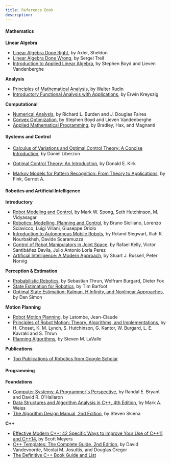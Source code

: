 ```yaml
---
title: Reference Book
description: 
---
```


#### Mathematics

**Linear Algebra** 

* [Linear Algebra Done Right](https://www.springer.com/us/book/9783319110790), by Axler, Sheldon 
* [Linear Algebra Done Wrong](https://www.math.brown.edu/~treil/papers/LADW/LADW.html), by Sergei Treil
* [Introduction to Applied Linear Algebra](https://web.stanford.edu/~boyd/vmls/), by Stephen Boyd and Lieven Vandenberghe

**Analysis**

* [Principles of Mathematical Analysis](https://www.mheducation.com/highered/product/principles-mathematical-analysis-rudin/M007054235X.html), by Walter Rudin
* [Introductory Functional Analysis with Applications](https://www.wiley.com/en-us/Introductory+Functional+Analysis+with+Applications-p-9780471504597), by Erwin Kreyszig

**Computational**

* [Numerical Analysis](https://cengage.com.au/product/title/numerical-analysis/isbn/9781305253667), by Richard L. Burden and J. Douglas Faires
* [Convex Optimization](https://web.stanford.edu/~boyd/cvxbook/), by Stephen Boyd and Lieven Vandenberghe
* [Applied Mathematical Programming](http://web.mit.edu/15.053/www/AMP.htm), by Bradley, Hax, and Magnanti

#### Systems and Control

* [Calculus of Variations and Optimal Control Theory: A Concise Introduction](http://liberzon.csl.illinois.edu/teaching/cvoc/cvoc.html), by Daniel Liberzon
* [Optimal Control Theory: An Introduction](http://store.doverpublications.com/0486434842.html), by Donald E. Kirk

* [Markov Models for Pattern Recognition: From Theory to Applications](https://www.springer.com/us/book/9781447163077), by Fink, Gernot A.

#### Robotics and Artificial Intelligence

**Introductory**

* [Robot Modeling and Control](http://www.wiley.com/WileyCDA/WileyTitle/productCd-EHEP000518.html), by Mark W. Spong, Seth Hutchinson, M. Vidyasagar
* [Robotics: Modelling, Planning and Control](http://www.springer.com/us/book/9781846286414), by Bruno Siciliano, Lorenzo Sciavicco, Luigi Villani, Giuseppe Oriolo
* [Introduction to Autonomous Mobile Robots](http://www.mobilerobots.ethz.ch/), by Roland Siegwart, Illah R. Nourbakhsh, Davide Scaramuzza
* [Control of Robot Manipulators in Joint Space](http://www.springer.com/us/book/9781852339944), by Rafael Kelly, Victor Santibáñez Davila, Julio Antonio Loría Perez
* [Artificial Intelligence: A Modern Approach](http://aima.cs.berkeley.edu/), by Stuart J. Russell, Peter Norvig

**Perception & Estimation**

* [Probabilistic Robotics](http://www.probabilistic-robotics.org/), by Sebastian Thrun, Wolfram Burgard, Dieter Fox 
* [State Estimation for Robotics](http://asrl.utias.utoronto.ca/~tdb/), by Tim Barfoot 
* [Optimal State Estimation: Kalman, H Infinity, and Nonlinear Approaches](https://www.wiley.com/en-us/Optimal+State+Estimation%3A+Kalman%2C+H+Infinity%2C+and+Nonlinear+Approaches-p-9780471708582), by Dan Simon

**Motion Planning**

* [Robot Motion Planning](https://www.springer.com/us/book/9780792392064), by Latombe, Jean-Claude
* [Principles of Robot Motion: Theory, Algorithms, and Implementations](http://biorobotics.ri.cmu.edu/book/), by H. Choset, K. M. Lynch, S. Hutchinson, G. Kantor, W. Burgard, L. E. Kavraki and S. Thrun
* [Planning Algorithms](http://planning.cs.uiuc.edu/), by Steven M. LaValle

**Publications**

* [Top Publications of Robotics from Google Scholar](https://scholar.google.com/citations?view_op=top_venues&hl=en&vq=eng_robotics)

#### Programming

**Foundations**

* [Computer Systems: A Programmer's Perspective](http://csapp.cs.cmu.edu/), by Randal E. Bryant and David R. O'Hallaron
* [Data Structures and Algorithm Analysis in C++, 4th Edition](https://www.pearson.com/us/higher-education/program/Weiss-Data-Structures-and-Algorithm-Analysis-in-C-4th-Edition/PGM148299.html), by Mark A. Weiss
* [The Algorithm Design Manual, 2nd Edition](http://www.algorist.com/), by Steven Skiena

**C++**

* [Effective Modern C++: 42 Specific Ways to Improve Your Use of C++11 and C++14](http://shop.oreilly.com/product/0636920033707.do), by Scott Meyers
* [C++ Templates: The Complete Guide, 2nd Edition](http://www.tmplbook.com/), by David Vandevoorde, Nicolai M. Josuttis, and Douglas Gregor
* [The Definitive C++ Book Guide and List](http://stackoverflow.com/questions/388242/the-definitive-c-book-guide-and-list)
